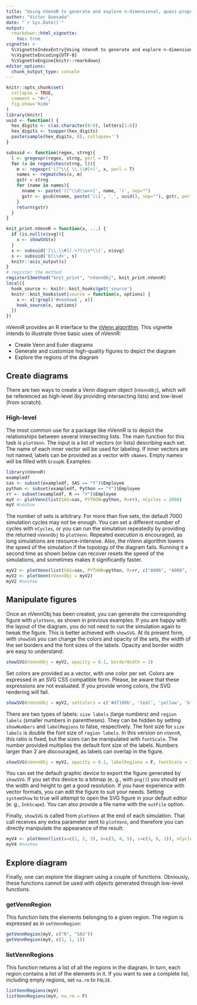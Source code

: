 ```yaml
---
title: "Using nVennR to generate and explore n-dimensional, quasi-proportional Venn diagrams"
author: "Victor Quesada"
date: "`r Sys.Date()`"
output:
  rmarkdown::html_vignette:
    toc: true
vignette: >
  %\VignetteIndexEntry{Using nVennR to generate and explore n-dimensional, quasi-proportional Venn diagrams}
  %\VignetteEncoding{UTF-8}
  %\VignetteEngine{knitr::rmarkdown}
editor_options: 
  chunk_output_type: console
---
```



```r
knitr::opts_chunk$set(
  collapse = TRUE,
  comment = "#>",
  fig.show='hide'
)
library(knitr)
uuid <- function() {
  hex_digits <- c(as.character(0:9), letters[1:6])
  hex_digits <- toupper(hex_digits)
  paste(sample(hex_digits, 8), collapse='')
}

subsuid <- function(regex, strng){
  l <- gregexpr(regex, strng, perl = T)
  for (x in regmatches(strng, l)){ 
    m <- regexpr('([^\\{ \\.\\#]+)', x, perl = T)
    names <- regmatches(x, m)
    gstr = strng
    for (name in names){
      nname <- paste('([^\\d\\w<>]', name, ')', sep="")
      gstr <- gsub(nname, paste('\\1', '_', uuid(), sep=""), gstr, perl = T) 
    }
    return(gstr)
  }
}

knit_print.nVennR = function(x, ...) {
  if (is.null(x$svg)){
    x <- showSVG(x)
  }
  s <- subsuid('[\\.\\#](.+?)\\s*\\{', x$svg)
  s <- subsuid('bl\\d+', s)
  knitr::asis_output(s)
}
# register the method
registerS3method("knit_print", "nVennObj", knit_print.nVennR)
local({
  hook_source <- knitr::knit_hooks$get('source')
  knitr::knit_hooks$set(source = function(x, options) {
    x <- x[!grepl('#noshow$', x)]
    hook_source(x, options)
  })
})
```

nVennR provides an R interface to the [nVenn algorithm](https://academic.oup.com/bioinformatics/article/34/13/2322/4904268). This vignette intends to illustrate three basic uses of nVennR:

* Create Venn and Euler diagrams
* Generate and customize high-quality figures to depict the diagram
* Explore the regions of the diagram

## Create diagrams
There are two ways to create a Venn diagram object (`nVennObj`), which will be referenced as high-level (by providing intersecting lists) and low-level (from scratch).

### High-level

The most common use for a package like nVennR is to depict the relationships between several intersecting lists. The main function for this task is `plotVenn`. The input is a list of vectors (or lists) describing each set. The name of each inner vector will be used for labeling. If inner vectors are not named, labels can be provided as a vector with `sNames`. Empty names will be filled with `GroupN`. Examples:

```r
library(nVennR)
exampledf
sas <- subset(exampledf, SAS == "Y")$Employee
python <- subset(exampledf, Python == "Y")$Employee
rr <- subset(exampledf, R == "Y")$Employee
myV <- plotVenn(list(SAS=sas, PYTHON=python, R=rr), nCycles = 2000)
myV #noshow

```

The number of sets is arbitrary. For more than five sets, the default 7000 simulation cycles may not be enough. You can set a different number of cycles with `nCycles`, or you can run the simulation repeatedly by providing the returned `nVennObj` to `plotVenn`. Repeated execution is encouraged, as long simulations are resource-intensive. Also, the nVenn algorithm lowers the speed of the simulation if the topology of the diagram fails. Running it a second time as shown below can recover resets the speed of the simulations, and sometimes makes it significantly faster.

```r
myV2 <- plotVenn(list(SAS=sas, PYTHON=python, R=rr, c("A006", "A008", "A011", "Unk"), c("A011", "Unk", "A101", "A006", "A000"), c("A101", "A006", "A008")))
myV2 <- plotVenn(nVennObj = myV2)
myV2 #noshow

```


## Manipulate figures

Once an nVennObj has been created, you can generate the corresponding figure with `plotVenn`, as shown in previous examples. If you are happy with the layout of the diagram, you do not need to run the simulation again to tweak the figure. This is better achieved with `showSVG`. At its present form, with `showSVG` you can change the colors and opacity of the sets, the width of the set borders and the font sizes of the labels.
Opacity and border width are easy to understand:

```r
showSVG(nVennObj = myV2, opacity = 0.1, borderWidth = 3)
```

Set colors are provided as a vector, with one color per set. Colors are expressed in an SVG CSS compatible form. Please, be aware that these expressions are not evaluated. If you provide wrong colors, the SVG rendering will fail.

```r
showSVG(nVennObj = myV2, setColors = c('#d7100b', 'teal', 'yellow', 'black', '#2b55b7'))
```

There are two types of labels: `size labels` (large numbers) and `region labels` (smaller numbers in parentheses). They can be hidden by setting `showNumbers` and `labelRegions` to false, respectively. The font size for `size labels` is double the font size of `region labels`. In this version on `nVennR`, this ratio is fixed, but the sizes can be manipulated with `fontScale`. The number provided multiplies the default font size of the labels. Numbers larger than 2 are discouraged, as labels can overlap in the figure.

```r
showSVG(nVennObj = myV2, opacity = 0.1, labelRegions = F, fontScale = 3) # Avoid overlaps by hiding region labels
```

You can set the default graphic device to export the figure generated by `showSVG`. If you set this device to a bitmap (e. g., with `png()`) you should set the width and height to get a good resolution. If you have experience with vector formats, you can edit the figure to suit your needs. Setting `systemShow` to true will attempt to open the SVG figure in your default editor (e. g., `InkScape`). You can also provide a file name with the `outFile` option. 

Finally, `showSVG` is called from `plotVenn` at the end of each simulation. That call receives any extra parameter sent to `plotVenn`, and therefore you can directly manipulate the appearance of the result:

```r
myV4 <- plotVenn(list(a=c(1, 2, 3), b=c(3, 4, 5), c=c(3, 6, 1)), nCycles = 2000, setColors=c('red', 'green', 'blue'), labelRegions=F, fontScale=2, opacity=0.2, borderWidth=2)
myV4 #noshow
```

## Explore diagram

Finally, one can explore the diagram using a couple of functions. Obviously, these functions cannot be used with objects generated through low-level functions.

### getVennRegion

This function lists the elements belonging to a given region. The region is expressed as in `setVennRegion`:

```r
getVennRegion(myV, c("R", "SAS"))
getVennRegion(myV, c(1, 1, 1))
```

### listVennRegions

This function returns a list of all the regions in the diagram. In turn, each region contains a list of the elements in it. If you want to see a complete list, including empty regions, set `na.rm` to `FALSE`.

```r

listVennRegions(myV)
listVennRegions(myV, na.rm = F)
```
